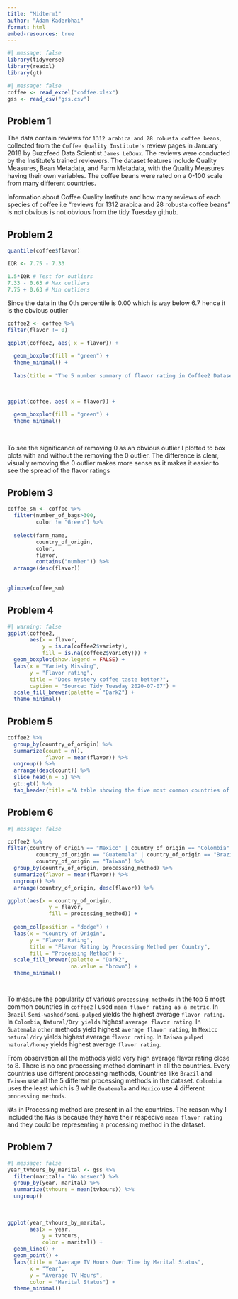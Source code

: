 ```yaml
---
title: "Midterm1"
author: "Adam Kaderbhai"
format: html
embed-resources: true
---
```


```r
#| message: false
library(tidyverse)
library(readxl)
library(gt)
```

```r
#| message: false
coffee <- read_excel("coffee.xlsx")
gss <- read_csv("gss.csv")
```


## Problem 1
The  data contain reviews for `1312 arabica and 28 robusta coffee beans`, collected from the `Coffee Quality Institute's` review pages in January 2018 by Buzzfeed Data Scientist `James LeDoux`. The reviews were conducted by the Institute's trained reviewers. The dataset features include Quality Measures, Bean Metadata, and Farm Metadata, with the Quality Measures having their own variables. The coffee beans were rated on a 0-100 scale from many different countries.

Information about Coffee Quality Institute and how many reviews of each species of coffee i.e "reviews for 1312 arabica and 28 robusta coffee beans" is not obvious is not obvious from the tidy Tuesday github.

## Problem 2
```r
quantile(coffee$flavor)

IQR <- 7.75 - 7.33

1.5*IQR # Test for outliers
7.33 - 0.63 # Max outliers
7.75 + 0.63 # Min outliers

```
Since the data in the 0th percentile is 0.00 which is way below 6.7 hence it is the obvious outlier

```r
coffee2 <- coffee %>% 
filter(flavor != 0)

ggplot(coffee2, aes( x = flavor)) +

  geom_boxplot(fill = "green") +
  theme_minimal() +
  
  labs(title = "The 5 number summary of flavor rating in Coffee2 Dataset")
  
  
```
```r
ggplot(coffee, aes( x = flavor)) +

  geom_boxplot(fill = "green") +
  theme_minimal()
  
  
```
To see the significance of removing 0 as an obvious outlier I plotted to box plots with and without the removing the 0 outlier. The difference is clear, visually removing the 0 outlier makes more sense as it makes it easier to see the spread of the flavor ratings

## Problem 3


```r
coffee_sm <- coffee %>% 
  filter(number_of_bags>300,
         color != "Green") %>% 
  
  select(farm_name,
         country_of_origin,
         color,
         flavor,
         contains("number")) %>% 
  arrange(desc(flavor))
                    
                  
glimpse(coffee_sm)
```
## Problem 4
```r
#| warning: false
ggplot(coffee2,
       aes(x = flavor,
           y = is.na(coffee2$variety),
           fill = is.na(coffee2$variety))) +
  geom_boxplot(show.legend = FALSE) +
  labs(x = "Variety Missing",
       y = "Flavor rating", 
       title = "Does mystery coffee taste better?",
       caption = "Source: Tidy Tuesday 2020-07-07") +
  scale_fill_brewer(palette = "Dark2") +
  theme_minimal()
```

## Problem 5
```r
coffee2 %>%
  group_by(country_of_origin) %>%
  summarize(count = n(),
            flavor = mean(flavor)) %>%
  ungroup() %>%
  arrange(desc(count)) %>% 
  slice_head(n = 5) %>% 
  gt::gt() %>% 
  tab_header(title ="A table showing the five most common countries of origin in coffee2 dataset")


```

## Problem 6

```r
#| message: false

coffee2 %>%
filter(country_of_origin == "Mexico" | country_of_origin == "Colombia" | 
         country_of_origin == "Guatemala" | country_of_origin == "Brazil" | 
         country_of_origin == "Taiwan") %>%
  group_by(country_of_origin, processing_method) %>%
  summarize(flavor = mean(flavor)) %>%
  ungroup() %>%
  arrange(country_of_origin, desc(flavor)) %>% 

ggplot(aes(x = country_of_origin,
             y = flavor,
             fill = processing_method)) +
  
  geom_col(position = "dodge") +
  labs(x = "Country of Origin",
       y = "Flavor Rating",
       title = "Flavor Rating by Processing Method per Country",
       fill = "Processing Method") +
  scale_fill_brewer(palette = "Dark2",
                    na.value = "brown") +
  theme_minimal()




```
To measure the popularity of various `processing methods` in the top 5 most common countries in `coffee2` I used `mean flavor rating as a metric`. In `Brazil` `Semi-washed/semi-pulped` yields the highest average  `flavor rating`. In `Colombia`, `Natural/Dry yields` highest `average flavor rating`. In `Guatemala` `other` methods yield highest `average flavor rating`, In `Mexico` `natural/dry` yields highest average `flavor rating`. In `Taiwan` `pulped natural/honey` yields highest average `flavor rating`. 

From observation all the methods yield very high average flavor rating close to 8. There is no one processing method dominant in all the countries. Every countries use different processing methods, Countries like `Brazil` and `Taiwan` use all the 5 different processing methods in the dataset. `Colombia` uses the least which is 3 while `Guatemala` and `Mexico` use 4 different `processing methods`.

`NAs` in Processing method are present in all the countries. The reason why I included the `NAs` is because they have their respecive `mean flavor rating` and they could be representing a processing method in the dataset.

## Problem 7

```r
#| message: false
year_tvhours_by_marital <- gss %>%
  filter(marital!= "No answer") %>% 
  group_by(year, marital) %>%
  summarize(tvhours = mean(tvhours)) %>% 
  ungroup()
  
  
  
ggplot(year_tvhours_by_marital, 
       aes(x = year, 
           y = tvhours, 
           color = marital)) +
  geom_line() +
  geom_point() +
  labs(title = "Average TV Hours Over Time by Marital Status",
       x = "Year",
       y = "Average TV Hours",
       color = "Marital Status") +
  theme_minimal()
  
```





